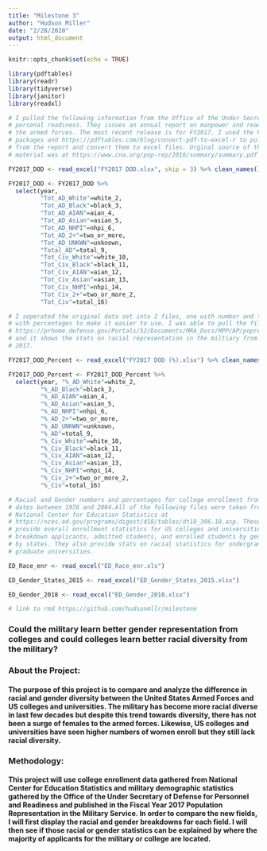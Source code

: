 ```yaml
---
title: "Milestone 3"
author: "Hudson Miller"
date: "2/28/2020"
output: html_document
---
```


```r
knitr::opts_chunk$set(echo = TRUE)
```

``` r
library(pdftables)
library(readr)
library(tidyverse)
library(janitor)
library(readxl)
```

``` r

# I pulled the following information from the Office of the Under Secretary of
# personal readiness. They issues an annual report on manpower and readiness for
# the armed forces. The most recent release is for FY2017. I used the PDFTables
# packages and https://pdftables.com/blog/convert-pdf-to-excel-r to pull tables
# from the report and convert them to excel files. Orginal source of the
# material was at https://www.cna.org/pop-rep/2016/summary/summary.pdf

FY2017_DOD <- read_excel("FY2017 DOD.xlsx", skip = 3) %>% clean_names() %>% slice(1:15)

FY2017_DOD <- FY2017_DOD %>%
  select(year,
         "Tot_AD_White"=white_2,
         "Tot_AD_Black"=black_3,
         "Tot_AD_AIAN"=aian_4,
         "Tot_AD_Asian"=asian_5,
         "Tot_AD_NHPI"=nhpi_6,
         "Tot_AD_2+"=two_or_more,
         "Tot_AD_UNKWN"=unknown,
         "Total_AD"=total_9,
         "Tot_Civ_White"=white_10,
         "Tot_Civ_Black"=black_11,
         "Tot_Civ_AIAN"=aian_12,
         "Tot_Civ_Asian"=asian_13,
         "Tot_Civ_NHPI"=nhpi_14,
         "Tot_Civ_2+"=two_or_more_2,
         "Tot_Civ"=total_16)

# I seperated the original data set into 2 files, one with number and the other
# with percentages to make it easier to use. I was able to pull the file from
# https://prhome.defense.gov/Portals/52/Documents/MRA_Docs/MPP/AP/poprep/2017/Appendix%20D%20-%20(Historical%20Component).pdf
# and it shows the stats on racial representation in the miltiary from 2003 to
# 2017.

FY2017_DOD_Percent <- read_excel("FY2017 DOD (%).xlsx") %>% clean_names()

FY2017_DOD_Percent <- FY2017_DOD_Percent %>%
  select(year, "%_AD_White"=white_2,
         "%_AD_Black"=black_3,
         "%_AD_AIAN"=aian_4,
         "%_AD_Asian"=asian_5,
         "%_AD_NHPI"=nhpi_6,
         "%_AD_2+"=two_or_more,
         "%_AD_UNKWN"=unknown,
         "%_AD"=total_9,
         "%_Civ_White"=white_10,
         "%_Civ_Black"=black_11,
         "%_Civ_AIAN"=aian_12,
         "%_Civ_Asian"=asian_13,
         "%_Civ_NHPI"=nhpi_14,
         "%_Civ_2+"=two_or_more_2,
         "%_Civ"=total_16)

# Racial and Gender numbers and percentages for college enrollment from selected
# dates between 1976 and 2004.All of the following files were taken from the
# National Center for Education Statistics at
# https://nces.ed.gov/programs/digest/d18/tables/dt18_306.10.asp. These 3 files
# provide overall enrollment statistics for US colleges and universities. They
# breakdown applicants, admitted students, and enrolled students by gender and
# by states. They also provide stats on racial statistics for undergrad and
# graduate universities.

ED_Race_enr <- read_excel("ED_Race_enr.xls")

ED_Gender_States_2015 <- read_excel("ED_Gender_States_2015.xlsx")

ED_Gender_2018 <- read_excel("ED_Gender_2018.xlsx")

# link to rmd https://github.com/hudsonmllr/milestone
```

### Could the military learn better gender representation from colleges and could colleges learn better racial diversity from the military?

### About the Project:
#### The purpose of this project is to compare and analyze the difference in racial and gender diversity between the United States Armed Forces and US colleges and universities. The military has become more racial diverse in last few decades but despite this trend towards diversity, there has not been a surge of females to the armed forces. Likewise, US colleges and universities have seen higher numbers of women enroll but they still lack racial diversity. 

### Methodology:
#### This project will use college enrollment data gathered from National Center for Education Statistics and military demographic statistics gathered by the Office of the Under Secretary of Defense for Personnel and Readiness and published in the Fiscal Year 2017 Population Representation in the Military Service. In order to compare the new fields, I will first display the racial and gender breakdowns for each field. I will then see if those racial or gender statistics can be explained by where the majority of applicants for the military or college are located.






